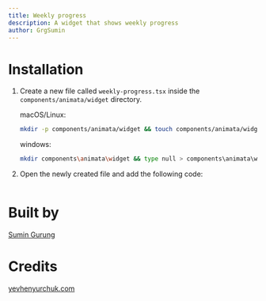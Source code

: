 ```yaml
---
title: Weekly progress
description: A widget that shows weekly progress
author: GrgSumin
---
```


<ComponentPreview name="widget-weekly-progress--docs" />

# Installation

1. Create a new file called `weekly-progress.tsx` inside the `components/animata/widget` directory.

   macOS/Linux:

   ```bash
   mkdir -p components/animata/widget && touch components/animata/widget/weekly-progress.tsx
   ```

   windows:

   ```bash
   mkdir components\animata\widget && type null > components\animata\widget\weekly-progress.tsx
   ```

2. Open the newly created file and add the following code:

```jsx file=<rootDir>/animata/widget/weekly-progress.tsx

```

# Built by

[Sumin Gurung](https://github.com/Sumingurung9)

# Credits

[yevhenyurchuk.com](https://yevhenyurchuk.com/)
